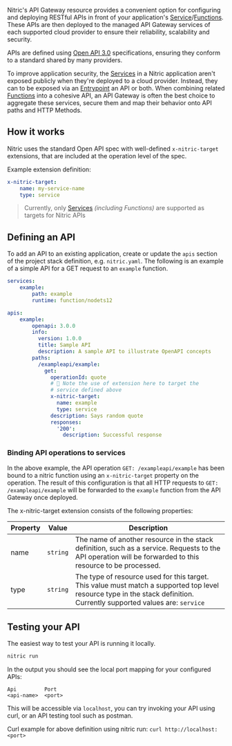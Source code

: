 Nitric's API Gateway resource provides a convenient option for configuring and deploying RESTful APIs in front of your application's [Service](./services)/[Functions](./services-functions). These APIs are then deployed to the managed API Gateway services of each supported cloud provider to ensure their reliability, scalability and security.

APIs are defined using [Open API 3.0](https://swagger.io/specification/) specifications, ensuring they conform to a standard shared by many providers.

To improve application security, the [Services](./services) in a Nitric application aren't exposed publicly when they're deployed to a cloud provider. Instead, they can to be exposed via an [Entrypoint](./entrypoints) an API or both. When combining related [Functions](./services-functions) into a cohesive API, an API Gateway is often the best choice to aggregate these services, secure them and map their behavior onto API paths and HTTP Methods.

## How it works

Nitric uses the standard Open API spec with well-defined `x-nitric-target` extensions, that are included at the operation level of the spec.

Example extension definition:
```yaml
x-nitric-target:
	name: my-service-name
	type: service
```

> Currently, only [Services](./services) _(including Functions)_ are supported as targets for Nitric APIs

## Defining an API

To add an API to an existing application, create or update the `apis` section of the project stack definition, e.g. `nitric.yaml`. The following is an example of a simple API for a GET request to an `example` function.

```yaml
services:
	example:
		path: example
		runtime: function/nodets12

apis:
	example:
        openapi: 3.0.0
        info:
          version: 1.0.0
          title: Sample API
          description: A sample API to illustrate OpenAPI concepts
        paths:
          /exampleapi/example:
            get:
              operationId: quote
              # 👀 Note the use of extension here to target the
              # service defined above
              x-nitric-target:
                name: example
                type: service
              description: Says random quote
              responses:
                '200':
                  description: Successful response
```

### Binding API operations to services

In the above example, the API operation `GET: /exampleapi/example` has been bound to a nitric function using an `x-nitric-target` property on the operation. The result of this configuration is that all HTTP requests to `GET: /exampleapi/example` will be forwarded to the `example` function from the API Gateway once deployed.

The x-nitric-target extension consists of the following properties:

| Property | Value    | Description                                                                                                                                                           |
| -------- | -------- | --------------------------------------------------------------------------------------------------------------------------------------------------------------------- |
| name     | `string` | The name of another resource in the stack definition, such as a service. Requests to the API operation will be forwarded to this resource to be processed.             |
| type     | `string` | The type of resource used for this target. This value must match a supported top level resource type in the stack definition. Currently supported values are: `service` |


## Testing your API

The easiest way to test your API is running it locally.

```bash
nitric run
```

In the output you should see the local port mapping for your configured APIs:
```
Api         Port
<api-name>  <port>
```

This will be accessible via `localhost`, you can try invoking your API using curl, or an API testing tool such as postman.

Curl example for above definition using nitric run:
`curl http://localhost:<port>`